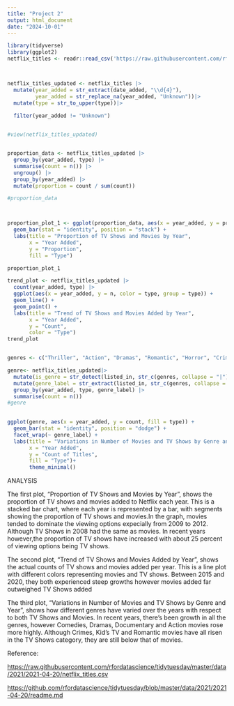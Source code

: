 ```yaml
---
title: "Project 2"
output: html_document
date: "2024-10-01"
---
```


```r
library(tidyverse)
library(ggplot2)
netflix_titles <- readr::read_csv('https://raw.githubusercontent.com/rfordatascience/tidytuesday/master/data/2021/2021-04-20/netflix_titles.csv')



netflix_titles_updated <- netflix_titles |>
  mutate(year_added = str_extract(date_added, "\\d{4}"),
         year_added = str_replace_na(year_added, "Unknown"))|>
  mutate(type = str_to_upper(type))|>
  
  filter(year_added != "Unknown")


#view(netflix_titles_updated)


proportion_data <- netflix_titles_updated |>
  group_by(year_added, type) |>
  summarise(count = n()) |>
  ungroup() |>
  group_by(year_added) |>
  mutate(proportion = count / sum(count))

#proportion_data



proportion_plot_1 <- ggplot(proportion_data, aes(x = year_added, y = proportion, fill = type)) +
  geom_bar(stat = "identity", position = "stack") +
  labs(title = "Proportion of TV Shows and Movies by Year", 
       x = "Year Added", 
       y = "Proportion", 
       fill = "Type")

proportion_plot_1

trend_plot <- netflix_titles_updated |>
  count(year_added, type) |>
  ggplot(aes(x = year_added, y = n, color = type, group = type)) +
  geom_line() +
  geom_point() +
  labs(title = "Trend of TV Shows and Movies Added by Year", 
       x = "Year Added", 
       y = "Count", 
       color = "Type")
trend_plot


genres <- c("Thriller", "Action", "Dramas", "Romantic", "Horror", "Crime", "Sci-Fi", "Fantasy", "Comedies", "Documentaries", "Kids\' TV")

genre<- netflix_titles_updated|>
  mutate(is_genre = str_detect(listed_in, str_c(genres, collapse = "|")))|>
  mutate(genre_label = str_extract(listed_in, str_c(genres, collapse = "|")))|>
  group_by(year_added, type, genre_label) |>
  summarise(count = n())
#genre

 
ggplot(genre, aes(x = year_added, y = count, fill = type)) +
  geom_bar(stat = "identity", position = "dodge") +
  facet_wrap(~ genre_label) + 
  labs(title = "Variations in Number of Movies and TV Shows by Genre and Year",
       x = "Year Added",
       y = "Count of Titles",
       fill = "Type")+
       theme_minimal()

```

ANALYSIS

The first plot, "Proportion of TV Shows and Movies by Year", shows the proportion of TV shows and movies added to Netflix each year. This is a stacked bar chart, where each year is represented by a bar, with segments showing the proportion of TV shows and movies.In the graph, movies tended to dominate the viewing options expecially from 2009 to 2012. Although TV Shows in 2008 had the same as movies. In recent years however,the proportion of TV shows have increased with about 25 percent of viewing options being TV shows.

The second plot, "Trend of TV Shows and Movies Added by Year", shows the actual counts of TV shows and movies added per year. This is a line plot with different colors representing movies and TV shows. Between 2015 and 2020, they both experienced steep growths however movies added far outweighed TV Shows added

The third plot, "Variations in Number of Movies and TV Shows by Genre and Year", shows how different genres have varied over the years with respect to both TV Shows and Movies. In recent years, there's been growth in all the genres, however Comedies, Dramas, Documentary and Action movies rose more highly. Although Crimes, Kid's TV and Romantic movies have all risen in the TV Shows category, they are still below that of movies.

Reference:

<https://raw.githubusercontent.com/rfordatascience/tidytuesday/master/data/2021/2021-04-20/netflix_titles.csv>

<https://github.com/rfordatascience/tidytuesday/blob/master/data/2021/2021-04-20/readme.md>
